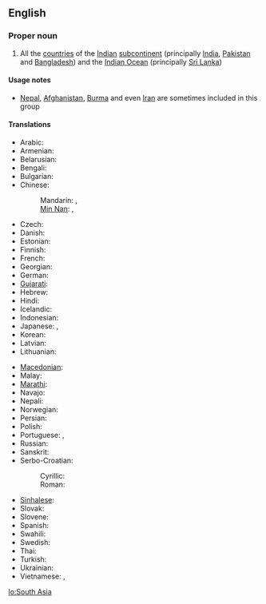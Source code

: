 ==English==

===Proper noun===
{{wikipedia}}
{{en-proper noun}}

# All the [[country|countries]] of the [[Indian]] [[subcontinent]] (principally [[India]], [[Pakistan]] and [[Bangladesh]]) and the [[Indian Ocean]] (principally [[Sri Lanka]])

====Usage notes====
* [[Nepal]], [[Afghanistan]], [[Burma]] and even [[Iran]] are sometimes included in this group

====Translations====
{{trans-top|South Asia}}
* Arabic: {{t|ar|جنوب آسيا|f|tr=januub 'aasiya|sc=Arab}}
* Armenian: {{t|hy|Հարավային Ասիա|tr=Haravayin Asia|sc=Armn}}
* Belarusian: {{t|be|Паўднёвая Азія|f|tr=Paŭdnjóvaja Ázija|sc=Cyrl}}
* Bengali: {{t|bn|দক্ষিণ এশিয়া|tr=dôkhin eshiẏa|sc=Beng}}
* Bulgarian: {{t|bg|Южна Азия|f|tr=Júžna Ázija|sc=Cyrl}}
* Chinese:
*: Mandarin: {{t|zh|南亞|sc=Hani}}, {{t|zh|南亚|tr=Nányà|sc=Hani}}
*: [[Min Nan]]: {{tø|nan|南亞|sc=Hans}}, {{tø|nan|南亚|tr=Lâm-A|sc=Hans}}
* Czech: {{t|cs|Jižní Asie|f}}
* Danish: {{t|da|Sydasien}}
* Estonian: {{t|et|Lõuna-Aasia}}
* Finnish: {{t|fi|Etelä-Aasia}}
* French: {{t|fr|Asie du Sud|f}}
* Georgian: {{t|ka|სამხრეთი აზია|tr=samxreti azia|sc=Geor}}
* German: {{t|de|Südasien|n}}
* [[Gujarati]]: {{t|gu|દક્ષિણ એશિયા|tr=dakṣiṇ eśiyā|sc=Gujr}}
* Hebrew: {{t|he|דרום אסיה|f|tr=drom asia|sc=Hebr}}
* Hindi: {{t-|hi|दक्षिण एशिया|n|tr=dakṣiṇa Eśiyā|xs=Hindi}}
* Icelandic: {{t|is|Suður-Asía|f}}
* Indonesian: {{t|id|Asia Selatan}}
* Japanese: {{t|ja|南アジア|tr=Minami-Ajia|sc=Jpan}}, {{t|ja|南亜|tr=なんあ, Nan-A|sc=Jpan}}
* Korean: {{t|ko|남아시아|tr=Nam-Asia|sc=Kore}}
* Latvian: {{t|lv|Dienvidāzija|f}}
* Lithuanian: {{t|lt|Pietų Azija|f}}
{{trans-mid}}
* [[Macedonian]]: {{t|mk|Јужна Азија|f|tr=Júžna Ázija|sc=Cyrl}}
* Malay: {{t|ms|Asia Selatan}}
* [[Marathi]]: {{t-|mr|दक्षिण एशिया|n|tr=dakṣiṇa Eśiyā|sc=Deva|xs=Marathi}}
* Navajo: {{tø|nv|Naakaii Dootłizhí Dabikéyah|xs=Navajo}}
* Nepali: {{t-|ne|दक्षिण एशिया|n|tr=dakṣiṇa Eśiyā|sc=Deva|xs=Nepali}}
* Norwegian: {{t|no|Sør-Asia}}
* Persian: {{t|fa|آسیای جنوبی|tr=âsiyâ-ye janubi|sc=fa-Arab}}
* Polish: {{t|pl|Azja Południowa|f}}
* Portuguese: {{t|pt|Asia del Sur|f}}, {{t|pt|Ásia do Sul|f}}
* Russian: {{t|ru|Южная Азия|f|tr=Júžnaja Ázija|sc=Cyrl}}
* Sanskrit: {{t-|sa|दक्षिण एशिया|n|tr=dakṣiṇa Eśiyā|xs=Sanskrit}}
* Serbo-Croatian:
*: Cyrillic: {{t|sh|Јужна Азија|f}}
*: Roman: {{t|sh|Južna Azija|f}}
* [[Sinhalese]]: {{t|si|දකුණු ආසියාව|sc=Sinh}}
* Slovak: {{t|sk|Južná Ázia|f}}
* Slovene: {{t|sl|Južna Azija|f}}
* Spanish: {{t|es|Asia del Sur|m}}
* Swahili: {{t|sw|Asia ya Kusini}}
* Swedish: {{t|sv|Sydasien}}
* Thai: {{t|th|เอเชียใต้|tr=aychia dtâi|sc=Thai}}
* Turkish: {{t+|tr|Güney Asya}}
* Ukrainian: {{t|uk|Південна Азія|f|tr=Pivdénna Ázija|sc=Cyrl}}
* Vietnamese: {{t|vi|Nam Á}}, {{t|vi|南亞}}
{{trans-bottom}}

[[lo:South Asia]]